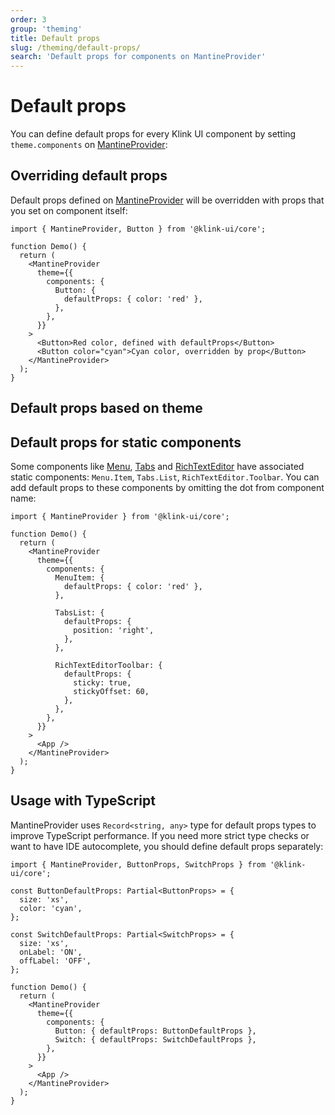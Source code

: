 ```yaml
---
order: 3
group: 'theming'
title: Default props
slug: /theming/default-props/
search: 'Default props for components on MantineProvider'
---
```



# Default props

You can define default props for every Klink UI component by setting `theme.components` on
[MantineProvider](/theming/klink-ui-provider):

<Demo data={ThemeDemos.defaultProps} />

## Overriding default props

Default props defined on [MantineProvider](/theming/klink-ui-provider) will be overridden with
props that you set on component itself:

```tsx
import { MantineProvider, Button } from '@klink-ui/core';

function Demo() {
  return (
    <MantineProvider
      theme={{
        components: {
          Button: {
            defaultProps: { color: 'red' },
          },
        },
      }}
    >
      <Button>Red color, defined with defaultProps</Button>
      <Button color="cyan">Cyan color, overridden by prop</Button>
    </MantineProvider>
  );
}
```

## Default props based on theme

<Demo data={ThemeDemos.defaultPropsTheme} />

## Default props for static components

Some components like [Menu](/core/menu/), [Tabs](/core/tabs/) and [RichTextEditor](/others/tiptap/)
have associated static components: `Menu.Item`, `Tabs.List`, `RichTextEditor.Toolbar`. You can add
default props to these components by omitting the dot from component name:

```tsx
import { MantineProvider } from '@klink-ui/core';

function Demo() {
  return (
    <MantineProvider
      theme={{
        components: {
          MenuItem: {
            defaultProps: { color: 'red' },
          },

          TabsList: {
            defaultProps: {
              position: 'right',
            },
          },

          RichTextEditorToolbar: {
            defaultProps: {
              sticky: true,
              stickyOffset: 60,
            },
          },
        },
      }}
    >
      <App />
    </MantineProvider>
  );
}
```

## Usage with TypeScript

MantineProvider uses `Record<string, any>` type for default props types to improve TypeScript performance.
If you need more strict type checks or want to have IDE autocomplete, you should define default props separately:

```tsx
import { MantineProvider, ButtonProps, SwitchProps } from '@klink-ui/core';

const ButtonDefaultProps: Partial<ButtonProps> = {
  size: 'xs',
  color: 'cyan',
};

const SwitchDefaultProps: Partial<SwitchProps> = {
  size: 'xs',
  onLabel: 'ON',
  offLabel: 'OFF',
};

function Demo() {
  return (
    <MantineProvider
      theme={{
        components: {
          Button: { defaultProps: ButtonDefaultProps },
          Switch: { defaultProps: SwitchDefaultProps },
        },
      }}
    >
      <App />
    </MantineProvider>
  );
}
```
